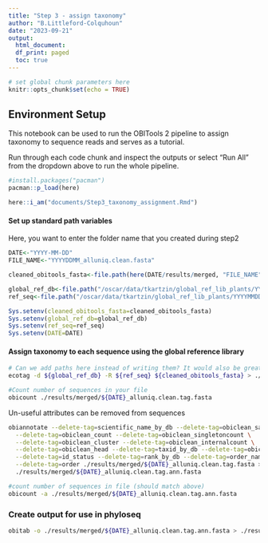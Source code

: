 ```yaml
---
title: "Step 3 - assign taxonomy"
author: "B.Littleford-Colquhoun"
date: "2023-09-21"
output: 
  html_document:
  df_print: paged
  toc: true
---
```


```r
# set global chunk parameters here
knitr::opts_chunk$set(echo = TRUE)
```

## Environment Setup
This notebook can be used to run the OBITools 2 pipeline to assign taxonomy to sequence reads and serves as a tutorial. 

Run through each code chunk and inspect the outputs or select "Run All" from the dropdown above to run the whole pipeline.
```r
#install.packages("pacman")
pacman::p_load(here)

here::i_am("documents/Step3_taxonomy_assignment.Rmd")
```


#### Set up standard path variables
Here, you want to enter the folder name that you created during step2
```r
DATE<-"YYYY-MM-DD"
FILE_NAME<-"YYYYDDMM_alluniq.clean.fasta"

cleaned_obitools_fasta<-file.path(here(DATE/results/merged, "FILE_NAME"))

global_ref_db<-file.path("/oscar/data/tkartzin/global_ref_lib_plants/YYYYMMDD/embl_r143") #-d in ecotag; ecoPCR taxonomy Database name
ref_seq<-file.path("/oscar/data/tkartzin/global_ref_lib_plants/YYYYMMDD/db_P6_r143.fasta") #-R in ecotag; fasta file containing the reference sequences

Sys.setenv(cleaned_obitools_fasta=cleaned_obitools_fasta)
Sys.setenv(global_ref_db=global_ref_db)
Sys.setenv(ref_seq=ref_seq)
Sys.setenv(DATE=DATE)
```


#### Assign taxonomy to each sequence using the global reference library
```bash
# Can we add paths here instead of writing them? It would also be great for the prefix of the outputted file to be the date?
ecotag -d ${global_ref_db} -R ${ref_seq} ${cleaned_obitools_fasta} > ./results/merged/${DATE}_alluniq.clean.tag.fasta

#Count number of sequences in your file
obicount ./results/merged/${DATE}_alluniq.clean.tag.fasta
```

Un-useful attributes can be removed from sequences
```bash
obiannotate --delete-tag=scientific_name_by_db --delete-tag=obiclean_samplecount \
  --delete-tag=obiclean_count --delete-tag=obiclean_singletoncount \
  --delete-tag=obiclean_cluster --delete-tag=obiclean_internalcount \
  --delete-tag=obiclean_head --delete-tag=taxid_by_db --delete-tag=obiclean_headcount \
  --delete-tag=id_status --delete-tag=rank_by_db --delete-tag=order_name \
  --delete-tag=order ./results/merged/${DATE}_alluniq.clean.tag.fasta > \
  ./results/merged/${DATE}_alluniq.clean.tag.ann.fasta

#count number of sequences in file (should match above)
obicount -a ./results/merged/${DATE}_alluniq.clean.tag.ann.fasta
```


### Create output for use in phyloseq
```bash
obitab -o ./results/merged/${DATE}_alluniq.clean.tag.ann.fasta > ./results/merged/${DATE}_alluniq.clean.tag.ann.tab
```

